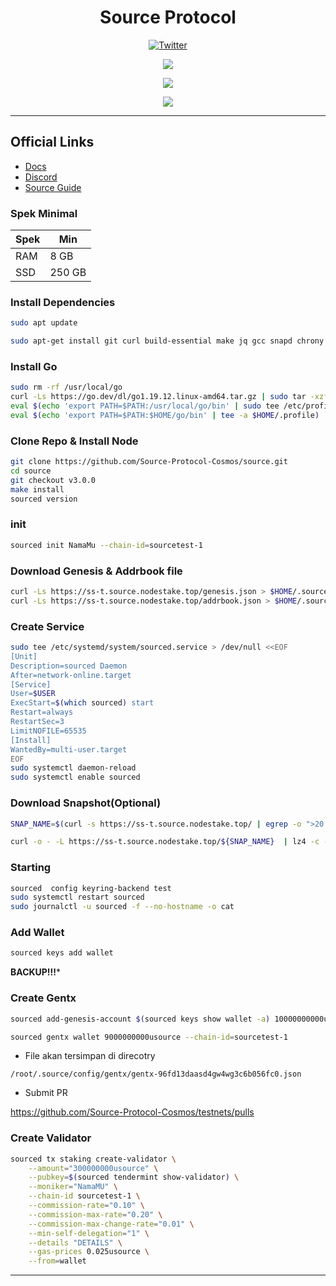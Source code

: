 <div align="center">

# Source Protocol

[![Twitter](https://img.shields.io/twitter/follow/megumii?style=social)](https://twitter.com/megumii_tez)

[![](https://img.shields.io/static/v1?label=Telegram&message=%E2%9D%A4&logo=Telegram&color=%23e609e6)](https://KatouMegumii.t.me)

[![](https://img.shields.io/static/v1?label=Discord&message=%E2%9D%A4&logo=Discord&color=%23e609e6)](https://discordapp.com/users/873803230042263563)

[![](https://komarev.com/ghpvc/?username=Megumiiiiii&color=e609e6&style=plastic&label=Visitors)]()

</div>

---

## Official Links
- [Docs](https://github.com/Source-Protocol-Cosmos/testnets)
- [Discord](https://discord.gg/fjn3xyTkkY)
- [Source Guide](https://nodestake.top/source)


### Spek Minimal

| Spek | Min |
|------|------|
| RAM | 8 GB |
| SSD | 250 GB |

### Install Dependencies

```sh filename="update system" copy
sudo apt update

sudo apt-get install git curl build-essential make jq gcc snapd chrony lz4 tmux unzip bc -y
```

### Install Go

```sh filename="install go" copy
sudo rm -rf /usr/local/go
curl -Ls https://go.dev/dl/go1.19.12.linux-amd64.tar.gz | sudo tar -xzf - -C /usr/local
eval $(echo 'export PATH=$PATH:/usr/local/go/bin' | sudo tee /etc/profile.d/golang.sh)
eval $(echo 'export PATH=$PATH:$HOME/go/bin' | tee -a $HOME/.profile)
```

### Clone Repo & Install Node

```sh filename="install node" copy
git clone https://github.com/Source-Protocol-Cosmos/source.git
cd source
git checkout v3.0.0
make install
sourced version
```

### init

```sh filename="init" copy
sourced init NamaMu --chain-id=sourcetest-1
```

### Download Genesis & Addrbook file

```sh filename="download" copy
curl -Ls https://ss-t.source.nodestake.top/genesis.json > $HOME/.source/config/genesis.json 
curl -Ls https://ss-t.source.nodestake.top/addrbook.json > $HOME/.source/config/addrbook.json
```

### Create Service

```sh filename="service" copy
sudo tee /etc/systemd/system/sourced.service > /dev/null <<EOF
[Unit]
Description=sourced Daemon
After=network-online.target
[Service]
User=$USER
ExecStart=$(which sourced) start
Restart=always
RestartSec=3
LimitNOFILE=65535
[Install]
WantedBy=multi-user.target
EOF
sudo systemctl daemon-reload
sudo systemctl enable sourced
```

### Download Snapshot(Optional)

```sh filename="snapshot" copy
SNAP_NAME=$(curl -s https://ss-t.source.nodestake.top/ | egrep -o ">20.*\.tar.lz4" | tr -d ">")

curl -o - -L https://ss-t.source.nodestake.top/${SNAP_NAME}  | lz4 -c -d - | tar -x -C $HOME/.source
```

### Starting

```sh filename="start" copy
sourced  config keyring-backend test
sudo systemctl restart sourced
sudo journalctl -u sourced -f --no-hostname -o cat
```

### Add Wallet

```sh filename="wallet" copy
sourced keys add wallet
```
**BACKUP!!!***

### Create Gentx

```sh filename="genesis account" copy
sourced add-genesis-account $(sourced keys show wallet -a) 10000000000usource
```

```sh filename="gentx" copy
sourced gentx wallet 9000000000usource --chain-id=sourcetest-1
```

- File akan tersimpan di direcotry
```
/root/.source/config/gentx/gentx-96fd13daasd4gw4wg3c6b056fc0.json
```

- Submit PR

https://github.com/Source-Protocol-Cosmos/testnets/pulls

### Create Validator

```sh filename="create validator" copy
sourced tx staking create-validator \
    --amount="300000000usource" \
    --pubkey=$(sourced tendermint show-validator) \
    --moniker="NamaMU" \
    --chain-id sourcetest-1 \
    --commission-rate="0.10" \
    --commission-max-rate="0.20" \
    --commission-max-change-rate="0.01" \
    --min-self-delegation="1" \
    --details "DETAILS" \
    --gas-prices 0.025usource \
    --from=wallet
```

---
